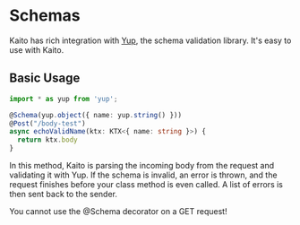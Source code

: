 
# Schemas

Kaito has rich integration with [Yup](https://npmjs.org/package/yup), the schema validation library.
It's easy to use with Kaito.

## Basic Usage

```ts
import * as yup from 'yup';

@Schema(yup.object({ name: yup.string() }))
@Post("/body-test")
async echoValidName(ktx: KTX<{ name: string }>) {
  return ktx.body
}
```

In this method, Kaito is parsing the incoming body from the request and validating it with Yup. If the schema is
invalid, an error is thrown, and the request finishes before your class method is even called. A list of errors is
then sent back to the sender.

<Callout>You cannot use the @Schema decorator on a GET request!</Callout>
